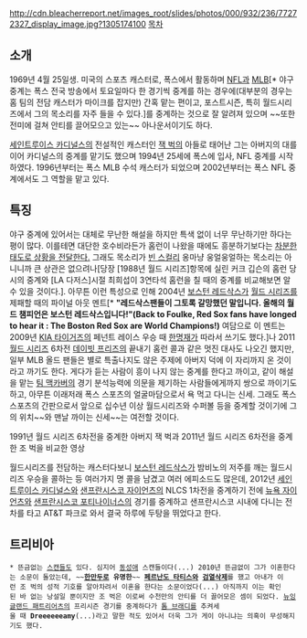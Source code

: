 http://cdn.bleacherreport.net/images_root/slides/photos/000/932/236/77272327_display_image.jpg?1305174100
[[목차]]
== 소개 ==
1969년 4월 25일생. 미국의 스포츠 캐스터로, 폭스에서 활동하며 [[NFL]]과 [[MLB]][* 야구 중계는 폭스 전국 방송에서 토요일마다 한 경기씩 중계를 하는 경우에(대부분의 경우는 홈 팀의 전담 캐스터가 마이크를 잡지만) 간혹 맡는 편이고, 포스트시즌, 특히 월드시리즈에서 그의 목소리를 자주 들을 수 있다.]를 중계하는 것으로 잘 알려져 있으며 ~~또한 전미에 걸쳐 안티를 끌어모으고 있는~~ 아나운서이기도 하다.

[[세인트루이스 카디널스]]의 전설적인 캐스터인 [[잭 벅]]의 아들로 태어난 그는 아버지의 대를 이어 카디널스의 중계를 맡기도 했으며 1994년 25세에 폭스에 입사, NFL 중계를 시작하였다. 1996년부터는 폭스 MLB 수석 캐스터가 되었으며 2002년부터는 폭스 NFL 중계에서도 그 역할을 맡고 있다.

== 특징 ==
야구 중계에 있어서는 대체로 무난한 해설을 하지만 특색 없이 너무 무난하기만 하다는 평이 많다. 이를테면 대단한 호수비라든가 홈런이 나왔을 때에도 흥분하기보다는 [[배기완|차분한 태도로 상황을 전달한다.]] 그래도 목소리가 [[빈 스컬리]] 옹마냥 웅얼웅얼하는 목소리는 아니니까 큰 상관은 없으려나[당장 [1988년 월드 시리즈]항목에 실린 커크 깁슨의 홈런 당시의 중계와 [LA 다저스]시절 최희섭이 3연타석 홈런을 칠 때의 중계를 비교해보면 알 수 있을 것이다.]. 아무튼 이런 특성으로 인해 2004년 [[보스턴 레드삭스]]가 [[월드 시리즈]]를 제패할 때의 파이널 아웃 멘트[* '''"레드삭스팬들이 그토록 갈망했던 말입니다. 올해의 월드 챔피언은 보스턴 레드삭스입니다!"(Back to Foulke, Red Sox fans have longed to hear it : The Boston Red Sox are World Champions!)''' 여담으로 이 멘트는 2009년 [[KIA 타이거즈]]의 페넌트 레이스 우승 때 [[한명재]]가 따라서 쓰기도 했다.]나 2011 [[월드 시리즈]] 6차전 [[데이빗 프리즈]]의 끝내기 홈런 콜과 같은 멋진 대사도 나오긴 했지만, 일부 MLB 올드 팬들은 별로 특출나지도 않은 주제에 아버지 덕에 이 자리까지 온 것이라고 까기도 한다. 게다가 듣는 사람이 흥이 나지 않는 중계를 한다고 까이고, 같이 해설을 맡는 [[팀 맥카버]]의 경기 분석능력에 의문을 제기하는 사람들에게까지 쌍으로 까이기도 하고, 아무튼 이래저래 폭스 스포츠의 얼굴마담으로서 욕 먹고 다니는 신세. 그래도 폭스 스포츠의 간판으로서 앞으로 십수년 이상 월드시리즈와 수퍼볼 등을 중계할 것이기에 그의 위치~~와 맨날 까이는 신세~~는 여전할 것이다.

{{{#!html
<video src="http://mediadownloads.mlb.com/mlbam/2011/10/28/mlbtv_19956445_1200K.mp4" controls ></video> 
}}}
1991년 월드 시리즈 6차전을 중계한 아버지 잭 벅과 2011년 월드 시리즈 6차전을 중계한 조 벅을 비교한 영상

월드시리즈를 전담하는 캐스터다보니 [[보스턴 레드삭스]]가 밤비노의 저주를 깨는 월드시리즈 우승을 콜하는 등 여러가지 명 콜을 남겼고 여러 에피소드도 많은데, 2012년 [[세인트루이스 카디널스]]와 [[샌프란시스코 자이언츠]]의 NLCS 1차전을 중계하기 전에 [[뉴욕 자이언츠]]와 [[샌프란시스코 포티나이너스]]의 경기를 중계하고 샌프란시스코 시내에 다니는 전차를 타고 AT&T 파크로 와서 결국 하루에 두탕을 뛰었다고 한다.

== 트리비아 ==
 * 뜬금없는 [[스캔들]]도 있다. 심지어 [[동성애]] 스캔들이다(...) 2010년 뜬금없이 그가 이혼한다는 소문이 돌았는데, ~~'''[[한만두]]로 유명한'''~~ '''[[페르난도 타티스]]와 [[검열삭제]]'''를 했고 아내가 이런 조 벅의 성적 기호를 알아차려서 이혼을 한다는 소문이었다(...) 아직까지 이는 확인된 바 없는 낭설일 뿐이지만 조 벅은 이로써 수천만의 안티를 더 끌어모은 셈이 되었다. [[뉴잉글랜드 패트리어츠]]의 프리시즌 경기를 중계하다가 [[톰 브래디]]를 추켜세울 때 '''Dreeeeeeamy'''(...)라고 말한 적도 있어서 더욱 그가 게이 아니냐는 의혹이 무성해지기도 했다.
